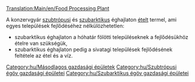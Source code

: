 [[Translation:Main/en/Food Processing Plant]]
{{hu/Gazdasági épületek|kép=Foodprocplant.png
|név=Konzervgyár
|klíma=[[Main/en/Éghajlatok/Hu#Szubtrópusi|szubtrópusi]], [[Main/en/Éghajlatok/Hu#Szubarktikus|szubarktikus]].
|elfogad=[[Main/hu/Állat|állatot]], [[Main/hu/Sarki búza|búzát]] (csak szubarktikus éghajlaton); [[Main/hu/Gyümölcs|gyümölcsöt]], [[Main/hu/Kukorica|kukoricát]] (csak szubtrópusi éghajlaton)
|előállít=[[Main/hu/Étel|ételt]]
|Megjegyzés=[[Main/en/Éghajlatok/Hu#Mérsékelt|mérsékelt]] éghajlaton nem található.
}}

A konzervgyár [[Main/en/Éghajlatok/Hu#Szubtrópusi|szubtrópusi]] és [[Main/en/Éghajlatok/Hu#Szubarktikus|szubarktikus]] éghajlaton [[Main/hu/Étel|ételt]] termel, ami egyes települések fejlődéséhez nélkülözhetetlen: 
* szubarktikus éghajlaton a hóhatár fölötti településeknek a fejlődésükhöz ételre van szükségük, 
* szubarktikus éghajlaton pedig a sivatagi települések fejlődésének feltétele az étel és a víz. 
{{hu/Navbox Gazdasági épületek}}

[[Category:hu/Másodlagos gazdasági épületek]]
[[Category:hu/Szubtrópusi égöv gazdasági épületei]]
[[Category:hu/Szubarktikus égöv gazdasági épületei]]